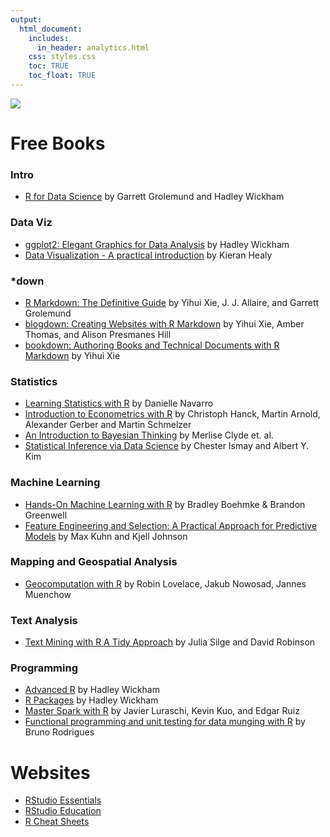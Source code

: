 ```yaml
---
output: 
  html_document:
    includes:
      in_header: analytics.html  	
    css: styles.css
    toc: TRUE
    toc_float: TRUE
---
```


<link rel="stylesheet" href="//fonts.googleapis.com/css?family=Lato" />

<div id="header">
![](optimization/images/urban-institute-logo.png)

# Free Books

### Intro

* [R for Data Science](https://r4ds.had.co.nz/) by Garrett Grolemund and Hadley Wickham

### Data Viz

* [ggplot2: Elegant Graphics for Data Analysis](https://ggplot2-book.org/) by Hadley Wickham
* [Data Visualization - A practical introduction](http://socviz.co/index.html#preface) by Kieran Healy

### *down

* [R Markdown: The Definitive Guide](https://bookdown.org/yihui/rmarkdown/) by Yihui Xie, J. J. Allaire, and Garrett Grolemund
* [blogdown: Creating Websites with R Markdown](https://bookdown.org/yihui/blogdown/) by Yihui Xie, Amber Thomas, and Alison Presmanes Hill
* [bookdown: Authoring Books and Technical Documents with R Markdown](https://bookdown.org/yihui/bookdown/) by Yihui Xie

### Statistics

* [Learning Statistics with R](https://learningstatisticswithr.com/) by Danielle Navarro
* [Introduction to Econometrics with R](https://www.econometrics-with-r.org/) by Christoph Hanck, Martin Arnold, Alexander Gerber and Martin Schmelzer
* [An Introduction to Bayesian Thinking](https://statswithr.github.io/book/) by Merlise Clyde et. al.
* [Statistical Inference via Data Science](https://moderndive.com/index.html) by Chester Ismay and Albert Y. Kim

### Machine Learning

* [Hands-On Machine Learning with R](https://bradleyboehmke.github.io/HOML/) by Bradley Boehmke & Brandon Greenwell
* [Feature Engineering and Selection: A Practical Approach for Predictive Models](http://www.feat.engineering/) by Max Kuhn and Kjell Johnson

### Mapping and Geospatial Analysis

* [Geocomputation with R](https://geocompr.robinlovelace.net/) by Robin Lovelace, Jakub Nowosad, Jannes Muenchow

### Text Analysis

* [Text Mining with R A Tidy Approach](https://www.tidytextmining.com/) by Julia Silge and David Robinson

### Programming

* [Advanced R](https://adv-r.hadley.nz/) by Hadley Wickham
* [R Packages](https://r-pkgs.org/) by Hadley Wickham
* [Master Spark with R](https://therinspark.com/) by Javier Luraschi, Kevin Kuo, and Edgar Ruiz
* [Functional programming and unit testing for data munging with R](https://b-rodrigues.github.io/fput/) by Bruno Rodrigues

# Websites

* [RStudio Essentials](https://resources.rstudio.com/)
* [RStudio Education](https://education.rstudio.com/)
* [R Cheat Sheets](https://rstudio.com/resources/cheatsheets/)
